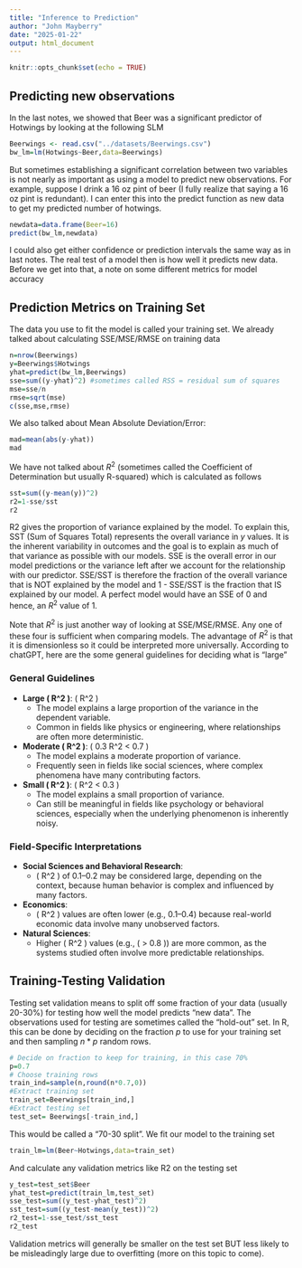 ```yaml
---
title: "Inference to Prediction"
author: "John Mayberry"
date: "2025-01-22"
output: html_document
---
```


```r
knitr::opts_chunk$set(echo = TRUE)
```

## Predicting new observations

In the last notes, we showed that Beer was a significant predictor of Hotwings by looking at the following SLM 

```r
Beerwings <- read.csv("../datasets/Beerwings.csv")
bw_lm=lm(Hotwings~Beer,data=Beerwings)
```

But sometimes establishing a significant correlation between two variables is not nearly as important as using a model to predict new observations. For example, suppose I drink a 16 oz pint of beer (I fully realize that saying a 16 oz pint is redundant). I can enter this into the predict function as new data to get my predicted number of hotwings. 

```r
newdata=data.frame(Beer=16)
predict(bw_lm,newdata)
```

I could also get either confidence or prediction intervals the same way as in last notes. The real test of a model then is how well it predicts new data. Before we get into that, a note on some different metrics for model accuracy

## Prediction Metrics on Training Set

The data you use to fit the model is called your training set. We already talked about calculating SSE/MSE/RMSE on training data

```r
n=nrow(Beerwings)
y=Beerwings$Hotwings
yhat=predict(bw_lm,Beerwings)
sse=sum((y-yhat)^2) #sometimes called RSS = residual sum of squares
mse=sse/n
rmse=sqrt(mse)
c(sse,mse,rmse)
```

We also talked about Mean Absolute Deviation/Error:

```r
mad=mean(abs(y-yhat))
mad
```

We have not talked about $R^2$ (sometimes called the Coefficient of Determination but usually R-squared) which is calculated as follows

```r
sst=sum((y-mean(y))^2)
r2=1-sse/sst
r2
```

R2 gives the proportion of variance explained by the model. To explain this, SST (Sum of Squares Total) represents the overall variance in $y$ values. It is the inherent variability in outcomes and the goal is to explain as much of that variance as possible with our models. SSE is the overall error in our model predictions or the variance left after we account for the relationship with our predictor. SSE/SST is therefore the fraction of the overall variance that is NOT explained by the model and 1 - SSE/SST is the fraction that IS explained by our model. A perfect model would have an SSE of 0 and hence, an $R^2$ value of 1. 

Note that $R^2$ is just another way of looking at SSE/MSE/RMSE. Any one of these four is sufficient when comparing models. The advantage of $R^2$ is that it is dimensionless so it could be interpreted more universally. According to chatGPT, here are the some general guidelines for deciding what is "large"

### General Guidelines
- **Large \( R^2 \)**: \( R^2 \geq 0.7 \)
  - The model explains a large proportion of the variance in the dependent variable.
  - Common in fields like physics or engineering, where relationships are often more deterministic.
  
- **Moderate \( R^2 \)**: \( 0.3 \leq R^2 < 0.7 \)
  - The model explains a moderate proportion of variance.
  - Frequently seen in fields like social sciences, where complex phenomena have many contributing factors.

- **Small \( R^2 \)**: \( R^2 < 0.3 \)
  - The model explains a small proportion of variance.
  - Can still be meaningful in fields like psychology or behavioral sciences, especially when the underlying phenomenon is inherently noisy.

### Field-Specific Interpretations
- **Social Sciences and Behavioral Research**:
  - \( R^2 \) of 0.1–0.2 may be considered large, depending on the context, because human behavior is complex and influenced by many factors.
  
- **Economics**:
  - \( R^2 \) values are often lower (e.g., 0.1–0.4) because real-world economic data involve many unobserved factors.

- **Natural Sciences**:
  - Higher \( R^2 \) values (e.g., \( > 0.8 \)) are more common, as the systems studied often involve more predictable relationships.

## Training-Testing Validation

Testing set validation means to split off some fraction of your data (usually 20-30%) for testing how well the model predicts "new data". The observations used for testing are sometimes called the "hold-out" set. In R, this can be done by deciding on the fraction $p$ to use for your training set and then sampling $n*p$ random rows. 

```r
# Decide on fraction to keep for training, in this case 70%
p=0.7
# Choose training rows
train_ind=sample(n,round(n*0.7,0)) 
#Extract training set
train_set=Beerwings[train_ind,]
#Extract testing set
test_set= Beerwings[-train_ind,]
```

This would be called a "70-30 split". We fit our model to the training set

```r
train_lm=lm(Beer~Hotwings,data=train_set)
```

And calculate any validation metrics like R2 on the testing set

```r
y_test=test_set$Beer
yhat_test=predict(train_lm,test_set)
sse_test=sum((y_test-yhat_test)^2)
sst_test=sum((y_test-mean(y_test))^2)
r2_test=1-sse_test/sst_test
r2_test
```

Validation metrics will generally be smaller on the test set BUT less likely to be misleadingly large due to overfitting (more on this topic to come). 